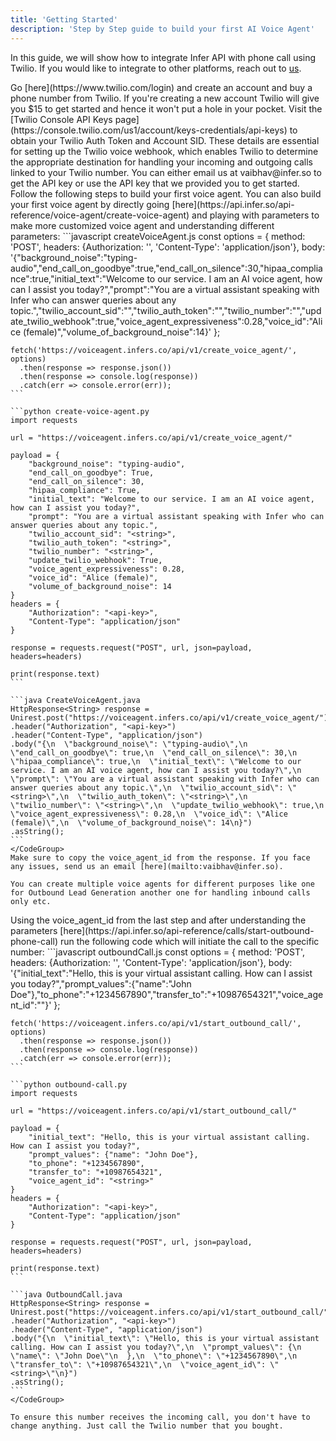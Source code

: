 ```yaml
---
title: 'Getting Started'
description: 'Step by Step guide to build your first AI Voice Agent'
---
```


In this guide, we will show how to integrate Infer API with phone call using Twilio. If you would like to integrate to other platforms, reach out to [us](mailto:vaibhav@infer.so).

<Steps>
  <Step title="Buy a phone number from Twilio (skip it, if you have one from Twilio)">
    Go [here](https://www.twilio.com/login) and create an account and buy a phone number from Twilio. If you're creating a new account Twilio will give you $15 to get started and hence it won't put a hole in your pocket. 
  </Step>
  <Step title="Get Twilio Auth Token and Account SID">
    Visit the [Twilio Console API Keys page](https://console.twilio.com/us1/account/keys-credentials/api-keys) to obtain your Twilio Auth Token and Account SID. These details are essential for setting up the Twilio voice webhook, which enables Twilio to determine the appropriate destination for handling your incoming and outgoing calls linked to your Twilio number.
  </Step>
  <Step title="Infer API key">
    You can either email us at vaibhav@infer.so to get the API key or use the API key that we provided you to get started. 
  </Step>
  <Step title="Create Your First Voice Agent🤖">
    Follow the following steps to build your first voice agent. You can also build your first voice agent by directly going [here](https://api.infer.so/api-reference/voice-agent/create-voice-agent) and playing with parameters to make more customized voice agent and understanding different parameters:
    <CodeGroup>
    ```javascript createVoiceAgent.js
    const options = {
      method: 'POST',
      headers: {Authorization: '<api-key>', 'Content-Type': 'application/json'},
      body: '{"background_noise":"typing-audio","end_call_on_goodbye":true,"end_call_on_silence":30,"hipaa_compliance":true,"initial_text":"Welcome to our service. I am an AI voice agent, how can I assist you today?","prompt":"You are a virtual assistant speaking with Infer who can answer queries about any topic.","twilio_account_sid":"<string>","twilio_auth_token":"<string>","twilio_number":"<string>","update_twilio_webhook":true,"voice_agent_expressiveness":0.28,"voice_id":"Alice (female)","volume_of_background_noise":14}'
    };

    fetch('https://voiceagent.infers.co/api/v1/create_voice_agent/', options)
      .then(response => response.json())
      .then(response => console.log(response))
      .catch(err => console.error(err));
    ```

    ```python create-voice-agent.py
    import requests

    url = "https://voiceagent.infers.co/api/v1/create_voice_agent/"

    payload = {
        "background_noise": "typing-audio",
        "end_call_on_goodbye": True,
        "end_call_on_silence": 30,
        "hipaa_compliance": True,
        "initial_text": "Welcome to our service. I am an AI voice agent, how can I assist you today?",
        "prompt": "You are a virtual assistant speaking with Infer who can answer queries about any topic.",
        "twilio_account_sid": "<string>",
        "twilio_auth_token": "<string>",
        "twilio_number": "<string>",
        "update_twilio_webhook": True,
        "voice_agent_expressiveness": 0.28,
        "voice_id": "Alice (female)",
        "volume_of_background_noise": 14
    }
    headers = {
        "Authorization": "<api-key>",
        "Content-Type": "application/json"
    }

    response = requests.request("POST", url, json=payload, headers=headers)

    print(response.text)
    ```

    ```java CreateVoiceAgent.java
    HttpResponse<String> response = Unirest.post("https://voiceagent.infers.co/api/v1/create_voice_agent/")
    .header("Authorization", "<api-key>")
    .header("Content-Type", "application/json")
    .body("{\n  \"background_noise\": \"typing-audio\",\n  \"end_call_on_goodbye\": true,\n  \"end_call_on_silence\": 30,\n  \"hipaa_compliance\": true,\n  \"initial_text\": \"Welcome to our service. I am an AI voice agent, how can I assist you today?\",\n  \"prompt\": \"You are a virtual assistant speaking with Infer who can answer queries about any topic.\",\n  \"twilio_account_sid\": \"<string>\",\n  \"twilio_auth_token\": \"<string>\",\n  \"twilio_number\": \"<string>\",\n  \"update_twilio_webhook\": true,\n  \"voice_agent_expressiveness\": 0.28,\n  \"voice_id\": \"Alice (female)\",\n  \"volume_of_background_noise\": 14\n}")
    .asString();
    ```
    </CodeGroup>
    Make sure to copy the voice_agent_id from the response. If you face any issues, send us an email [here](mailto:vaibhav@infer.so).

    You can create multiple voice agents for different purposes like one for Outbound Lead Generation another one for handling inbound calls only etc.
  </Step>
  <Step title="Initiate your first outbound call📞">
    Using the voice_agent_id from the last step and after understanding the parameters [here](https://api.infer.so/api-reference/calls/start-outbound-phone-call) run the following code which will initiate the call to the specific number:
    <CodeGroup>
    ```javascript outboundCall.js
    const options = {
      method: 'POST',
      headers: {Authorization: '<api-key>', 'Content-Type': 'application/json'},
      body: '{"initial_text":"Hello, this is your virtual assistant calling. How can I assist you today?","prompt_values":{"name":"John Doe"},"to_phone":"+1234567890","transfer_to":"+10987654321","voice_agent_id":"<string>"}'
    };

    fetch('https://voiceagent.infers.co/api/v1/start_outbound_call/', options)
      .then(response => response.json())
      .then(response => console.log(response))
      .catch(err => console.error(err));
    ```

    ```python outbound-call.py
    import requests

    url = "https://voiceagent.infers.co/api/v1/start_outbound_call/"

    payload = {
        "initial_text": "Hello, this is your virtual assistant calling. How can I assist you today?",
        "prompt_values": {"name": "John Doe"},
        "to_phone": "+1234567890",
        "transfer_to": "+10987654321",
        "voice_agent_id": "<string>"
    }
    headers = {
        "Authorization": "<api-key>",
        "Content-Type": "application/json"
    }

    response = requests.request("POST", url, json=payload, headers=headers)

    print(response.text)
    ```

    ```java OutboundCall.java
    HttpResponse<String> response = Unirest.post("https://voiceagent.infers.co/api/v1/start_outbound_call/")
    .header("Authorization", "<api-key>")
    .header("Content-Type", "application/json")
    .body("{\n  \"initial_text\": \"Hello, this is your virtual assistant calling. How can I assist you today?\",\n  \"prompt_values\": {\n    \"name\": \"John Doe\"\n  },\n  \"to_phone\": \"+1234567890\",\n  \"transfer_to\": \"+10987654321\",\n  \"voice_agent_id\": \"<string>\"\n}")
    .asString();
    ```
    </CodeGroup>

    To ensure this number receives the incoming call, you don't have to change anything. Just call the Twilio number that you bought. 
  </Step>
</Steps>

